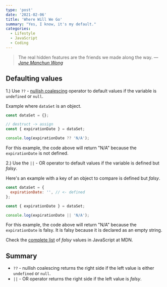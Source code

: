 ```yaml
---
type: 'post'
date: '2021-02-06'
title: 'Where Will We Go'
summary: "Yes, I know, it's my default."
categories:
  - Lifestyle
  - JavaScript
  - Coding
---
```


> The real hidden features are the friends we made along the way.
> &mdash; <cite>[Jane Manchun Wong](https://twitter.com/wongmjane)</cite>

## Defaulting values

1.) Use `??` - [nullish coalescing](https://developer.mozilla.org/en-US/docs/Web/JavaScript/Reference/Operators/Nullish**coalescing**operator) operator to default values if the variable is `undefined` or `null`.

Example where `dataSet` is an object.

```javascript
const dataSet = {};

// destruct -> assign
const { expirationDate } = dataSet;

console.log(expirationDate ?? 'N/A');
```

For this example, the code above will return "N/A" because the `expirationDate` is not defined.

2.) Use the `||` - OR operator to default values if the variable is defined but _falsy_.

Here's an example with a key of an object to compare is defined but _falsy_.

```javascript
const dataSet = {
  expirationDate: '', // <- defined
};

const { expirationDate } = dataSet;

console.log(expirationDate || 'N/A');
```

For this example, the code above will return "N/A" because the `expirationDate` is falsy. It is falsy because it is declared as an empty string.

Check the [complete list](https://developer.mozilla.org/en-US/docs/Glossary/Falsy) of _falsy_ values in JavaScript at MDN.

## Summary

- `??` - nullish coalescing returns the right side if the left value is either `undefined` or `null`.
- `||` - OR operator returns the right side if the left value is _falsy_.

<YouTubeVideo src="https://www.youtube.com/watch?v=jBB7qCGq5kI" />
